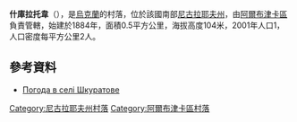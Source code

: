 {{coord|47|47|48|N|31|19|55|E|scale:100000|display=title}}

'''什庫拉托韋'''（{{lang-uk|Шкуратове}}），是[[烏克蘭|烏克蘭]]的村落，位於該國南部[[尼古拉耶夫州|尼古拉耶夫州]]，由[[阿爾布津卡區|阿爾布津卡區]]負責管轄，始建於1884年，面積0.5平方公里，海拔高度104米，2001年人口1，人口密度每平方公里2人。

==參考資料==
* [http://weather.in.ua/ua/nikolaevskaja/29061 Погода в селі Шкуратове] {{Wayback|url=http://weather.in.ua/ua/nikolaevskaja/29061 |date=20160625115123 }}

[[Category:尼古拉耶夫州村落|Category:尼古拉耶夫州村落]]
[[Category:阿爾布津卡區村落|Category:阿爾布津卡區村落]]


{{Mykolaiv-geo-stub}}